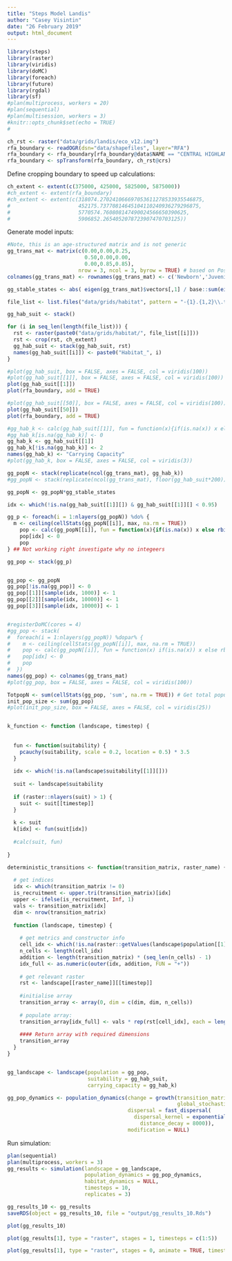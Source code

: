```yaml
---
title: "Steps Model Landis"
author: "Casey Visintin"
date: "26 February 2019"
output: html_document
---
```


```r
library(steps)
library(raster)
library(viridis)
library(doMC)
library(foreach)
library(future)
library(rgdal)
library(sf)
#plan(multiprocess, workers = 20)
#plan(sequential)
#plan(multisession, workers = 3)
#knitr::opts_chunk$set(echo = TRUE)
#
```

```r
ch_rst <- raster("data/grids/landis/eco_v12.img")
rfa_boundary <- readOGR(dsn="data/shapefiles", layer="RFA")
rfa_boundary <- rfa_boundary[rfa_boundary@data$NAME == "CENTRAL HIGHLANDS", ]
rfa_boundary <- spTransform(rfa_boundary, ch_rst@crs)
```


Define cropping boundary to speed up calculations:
```r
ch_extent <- extent(c(375000, 425000, 5825000, 5875000))
#ch_extent <- extent(rfa_boundary)
#ch_extent <- extent(c(318074.270241066697053611278533935546875,
#                      452175.73770814645104110240936279296875,
#                      5770574.760808147490024566650390625,
#                      5906852.2654052078723907470703125))
```

Generate model inputs:

```r
#Note, this is an age-structured matrix and is not generic
gg_trans_mat <- matrix(c(0.00,0.00,0.25,
                         0.50,0.00,0.00,
                         0.00,0.85,0.85),
                       nrow = 3, ncol = 3, byrow = TRUE) # based on Possingham et al 1994
colnames(gg_trans_mat) <- rownames(gg_trans_mat) <- c('Newborn','Juvenile','Adult')

gg_stable_states <- abs( eigen(gg_trans_mat)$vectors[,1] / base::sum(eigen(gg_trans_mat)$vectors[,1]) ) 

file_list <- list.files("data/grids/habitat", pattern = "-{1}.{1,2}\\.tif")

gg_hab_suit <- stack()

for (i in seq_len(length(file_list))) {
  rst <- raster(paste0("data/grids/habitat/", file_list[[i]]))
  rst <- crop(rst, ch_extent)
  gg_hab_suit <- stack(gg_hab_suit, rst)
  names(gg_hab_suit[[i]]) <- paste0("Habitat_", i)  
}
```

```r
#plot(gg_hab_suit, box = FALSE, axes = FALSE, col = viridis(100))
#plot(gg_hab_suit[[1]], box = FALSE, axes = FALSE, col = viridis(100))
plot(gg_hab_suit[[1]])
plot(rfa_boundary, add = TRUE)
```

```r
#plot(gg_hab_suit[[50]], box = FALSE, axes = FALSE, col = viridis(100))
plot(gg_hab_suit[[50]])
plot(rfa_boundary, add = TRUE)
```


```r
#gg_hab_k <- calc(gg_hab_suit[[1]], fun = function(x){if(is.na(x)) x else rbinom(prob = x, size = 3, n = 1)})
#gg_hab_k[is.na(gg_hab_k)] <- 0
gg_hab_k <- gg_hab_suit[[1]]
gg_hab_k[!is.na(gg_hab_k)] <- 2
names(gg_hab_k) <- "Carrying Capacity"
#plot(gg_hab_k, box = FALSE, axes = FALSE, col = viridis(3))

gg_popN <- stack(replicate(ncol(gg_trans_mat), gg_hab_k))
#gg_popN <- stack(replicate(ncol(gg_trans_mat), floor(gg_hab_suit*200)))

gg_popN <- gg_popN*gg_stable_states

idx <- which(!is.na(gg_hab_suit[[1]][]) & gg_hab_suit[[1]][] < 0.95)

gg_p <- foreach(i = 1:nlayers(gg_popN)) %do% {
  m <- ceiling(cellStats(gg_popN[[i]], max, na.rm = TRUE))
    pop <- calc(gg_popN[[i]], fun = function(x){if(is.na(x)) x else rbinom(prob = (x/m), size = m, n = 1)})
    pop[idx] <- 0
    pop
} ## Not working right investigate why no integeers

gg_pop <- stack(gg_p)


gg_pop <- gg_popN
gg_pop[!is.na(gg_pop)] <- 0
gg_pop[[1]][sample(idx, 1000)] <- 1
gg_pop[[2]][sample(idx, 10000)] <- 1
gg_pop[[3]][sample(idx, 10000)] <- 1


#registerDoMC(cores = 4)
#gg_pop <- stack(
#  foreach(i = 1:nlayers(gg_popN)) %dopar% {
#    m <- ceiling(cellStats(gg_popN[[i]], max, na.rm = TRUE))
#    pop <- calc(gg_popN[[i]], fun = function(x) if(is.na(x)) x else rbinom(prob = (x/m), size = m, n = 1))
#    pop[idx] <- 0
#    pop
#  })
names(gg_pop) <- colnames(gg_trans_mat)
#plot(gg_pop, box = FALSE, axes = FALSE, col = viridis(100))

TotpopN <- sum(cellStats(gg_pop, 'sum', na.rm = TRUE)) # Get total population size to check sensible
init_pop_size <- sum(gg_pop)
#plot(init_pop_size, box = FALSE, axes = FALSE, col = viridis(25))


k_function <- function (landscape, timestep) {
  
  
  fun <- function(suitability) {
    pcauchy(suitability, scale = 0.2, location = 0.5) * 3.5
  }
  
  idx <- which(!is.na(landscape$suitability[[1]][]))
  
  suit <- landscape$suitability
  
  if (raster::nlayers(suit) > 1) {
    suit <- suit[[timestep]]
  }
  
  k <- suit
  k[idx] <- fun(suit[idx])
  
  #calc(suit, fun)
  
}

deterministic_transitions <- function(transition_matrix, raster_name) {
  
  # get indices
  idx <- which(transition_matrix != 0)
  is_recruitment <- upper.tri(transition_matrix)[idx]
  upper <- ifelse(is_recruitment, Inf, 1)
  vals <- transition_matrix[idx]
  dim <- nrow(transition_matrix)
  
  function (landscape, timestep) {
    
    # get metrics and constructor info
    cell_idx <- which(!is.na(raster::getValues(landscape$population[[1]])))
    n_cells <- length(cell_idx)
    addition <- length(transition_matrix) * (seq_len(n_cells) - 1)
    idx_full <- as.numeric(outer(idx, addition, FUN = "+"))
    
    # get relevant raster
    rst <- landscape[[raster_name]][[timestep]]
    
    #initialise array
    transition_array <- array(0, dim = c(dim, dim, n_cells))
    
    # populate array:
    transition_array[idx_full] <- vals * rep(rst[cell_idx], each = length(idx))
    
    #### Return array with required dimensions
    transition_array
  }
}


gg_landscape <- landscape(population = gg_pop,
                          suitability = gg_hab_suit,
                          carrying_capacity = gg_hab_k)

gg_pop_dynamics <- population_dynamics(change = growth(transition_matrix = gg_trans_mat,
                                                       global_stochasticity = 0.1),
                                       dispersal = fast_dispersal(
                                         dispersal_kernel = exponential_dispersal_kernel(
                                           distance_decay = 8000)),
                                       modification = NULL)
```

Run simulation:

```r
plan(sequential)
plan(multiprocess, workers = 3)
gg_results <- simulation(landscape = gg_landscape,
                         population_dynamics = gg_pop_dynamics,
                         habitat_dynamics = NULL,
                         timesteps = 10,
                         replicates = 3)

```


```r
gg_results_10 <- gg_results
saveRDS(object = gg_results_10, file = "output/gg_results_10.Rds")
```


```r
plot(gg_results_10)
```

```r
plot(gg_results[1], type = "raster", stages = 1, timesteps = c(1:5))
```

```r
plot(gg_results[1], type = "raster", stages = 0, animate = TRUE, timesteps = 1:5)
```